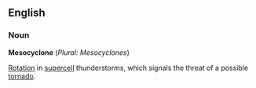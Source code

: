 ==English==

===Noun===

'''Mesocyclone''' (''Plural: Mesocyclones'')

[[Rotation]] in [[supercell]] thunderstorms, which signals the threat of a possible [[tornado]].